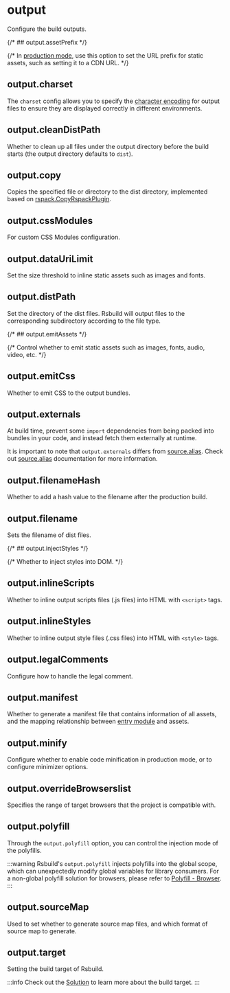 
# output

Configure the build outputs.

{/* ## output.assetPrefix <RsbuildDocBadge path="/config/output/asset-prefix" text="output.assetPrefix" /> */}

{/* In [production mode](https://rsbuild.dev/config/mode), use this option to set the URL prefix for static assets, such as setting it to a CDN URL. */}

## output.charset <RsbuildDocBadge path="/config/output/charset" text="output.charset" />

The `charset` config allows you to specify the [character encoding](https://developer.mozilla.org/en-US/docs/Glossary/Character_encoding) for output files to ensure they are displayed correctly in different environments.

## output.cleanDistPath <RsbuildDocBadge path="/config/output/clean-dist-path" text="output.cleanDistPath" />

Whether to clean up all files under the output directory before the build starts (the output directory defaults to `dist`).

## output.copy <RsbuildDocBadge path="/config/output/copy" text="output.copy" />

Copies the specified file or directory to the dist directory, implemented based on [rspack.CopyRspackPlugin](https://rspack.dev/plugins/rspack/copy-rspack-plugin).

## output.cssModules <RsbuildDocBadge path="/config/output/css-modules" text="output.cssModules" />

For custom CSS Modules configuration.

## output.dataUriLimit <RsbuildDocBadge path="/config/output/data-uri-limit" text="output.dataUriLimit" />

Set the size threshold to inline static assets such as images and fonts.

## output.distPath <RsbuildDocBadge path="/config/output/dist-path" text="output.distPath" />

Set the directory of the dist files. Rsbuild will output files to the corresponding subdirectory according to the file type.

{/* ## output.emitAssets <RsbuildDocBadge path="/config/output/emit-assets" text="output.emitAssets" /> */}

{/* Control whether to emit static assets such as images, fonts, audio, video, etc. */}

## output.emitCss <RsbuildDocBadge path="/config/output/emit-css" text="output.emitCss" />

Whether to emit CSS to the output bundles.

## output.externals <RsbuildDocBadge path="/config/output/externals" text="output.externals" />

At build time, prevent some `import` dependencies from being packed into bundles in your code, and instead fetch them externally at runtime.

It is important to note that `output.externals` differs from [source.alias](/config/rsbuild/source#sourcealias). Check out [source.alias](/config/rsbuild/source#sourcealias) documentation for more information.

## output.filenameHash <RsbuildDocBadge path="/config/output/filename-hash" text="output.filenameHash" />

Whether to add a hash value to the filename after the production build.

## output.filename <RsbuildDocBadge path="/config/output/filename" text="output.filename" />

Sets the filename of dist files.

{/* ## output.injectStyles <RsbuildDocBadge path="/config/output/inject-styles" text="output.injectStyles" /> */}

{/* Whether to inject styles into DOM. */}

## output.inlineScripts <RsbuildDocBadge path="/config/output/inline-scripts" text="output.inlineScripts" />

Whether to inline output scripts files (.js files) into HTML with `<script>` tags.

## output.inlineStyles <RsbuildDocBadge path="/config/output/inline-styles" text="output.inlineStyles" />

Whether to inline output style files (.css files) into HTML with `<style>` tags.

## output.legalComments <RsbuildDocBadge path="/config/output/legal-comments" text="output.legalComments" />

Configure how to handle the legal comment.

## output.manifest <RsbuildDocBadge path="/config/output/manifest" text="output.manifest" />

Whether to generate a manifest file that contains information of all assets, and the mapping relationship between [entry module](https://rsbuild.dev/config/source/entry) and assets.

## output.minify <RsbuildDocBadge path="/config/output/minify" text="output.minify" />

Configure whether to enable code minification in production mode, or to configure minimizer options.

## output.overrideBrowserslist <RsbuildDocBadge path="/config/output/override-browserslist" text="output.overrideBrowserslist" />

Specifies the range of target browsers that the project is compatible with.

## output.polyfill <RsbuildDocBadge path="/config/output/polyfill" text="output.polyfill" />

Through the `output.polyfill` option, you can control the injection mode of the polyfills.

:::warning
Rsbuild's `output.polyfill` injects polyfills into the global scope, which can unexpectedly modify global variables for library consumers. For a non-global polyfill solution for browsers, please refer to [Polyfill - Browser](/guide/advanced/output-compatibility#browser).
:::

## output.sourceMap <RsbuildDocBadge path="/config/output/source-map" text="output.sourceMap" />

Used to set whether to generate source map files, and which format of source map to generate.

## output.target <RsbuildDocBadge path="/config/output/target" text="output.target" />

Setting the build target of Rsbuild.

:::info
Check out the [Solution](/guide/solution/) to learn more about the build target.
:::
